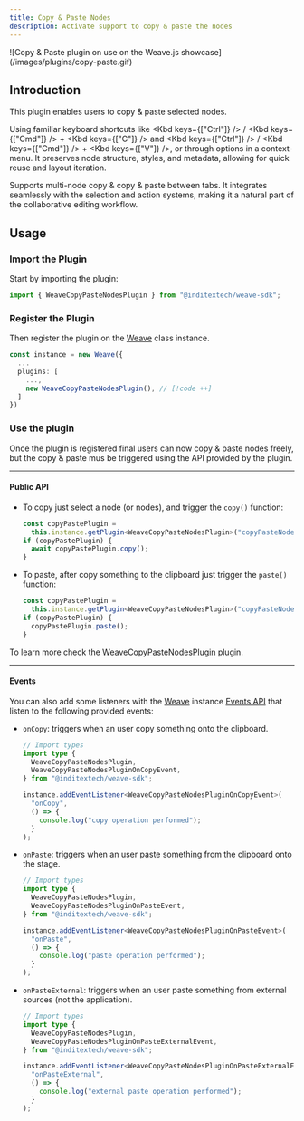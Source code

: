 ```yaml
---
title: Copy & Paste Nodes
description: Activate support to copy & paste the nodes
---
```



<div className="flex justify-center items-center *:max-w-[700px] bg-gradient-to-br from-fd-primary/10 rounded-xl border">
  ![Copy & Paste plugin on use on the Weave.js
  showcase](/images/plugins/copy-paste.gif)
</div>

## Introduction

This plugin enables users to copy & paste selected nodes.

Using familiar keyboard shortcuts like <Kbd keys={["Ctrl"]} /> / <Kbd keys={["Cmd"]} /> + <Kbd keys={["C"]} />
and <Kbd keys={["Ctrl"]} /> / <Kbd keys={["Cmd"]} /> + <Kbd keys={["V"]} />, or
through options in a context-menu. It preserves node structure, styles, and
metadata, allowing for quick reuse and layout iteration.

Supports multi-node copy & copy & paste between tabs. It integrates
seamlessly with the selection and action systems, making it a natural part of the
collaborative editing workflow.

## Usage

<div className="fd-steps">

<div className="[&_h3]:fd-step">

### Import the Plugin

Start by importing the plugin:

```ts
import { WeaveCopyPasteNodesPlugin } from "@inditextech/weave-sdk";
```

</div>

<div className='[&_h3]:fd-step'>

### Register the Plugin

Then register the plugin on the [Weave](/docs/sdk/api-reference/weave) class instance.

```ts
const instance = new Weave({
  ...
  plugins: [
    ...,
    new WeaveCopyPasteNodesPlugin(), // [!code ++]
  ]
})
```

</div>

<div className='[&_h3]:fd-step'>

### Use the plugin

Once the plugin is registered final users can now copy & paste nodes freely, but the copy & paste
mus be triggered using the API provided by the plugin.

---

#### Public API

- To copy just select a node (or nodes), and trigger the `copy()` function:

  ```ts
  const copyPastePlugin =
    this.instance.getPlugin<WeaveCopyPasteNodesPlugin>("copyPasteNodes");
  if (copyPastePlugin) {
    await copyPastePlugin.copy();
  }
  ```

- To paste, after copy something to the clipboard just trigger the `paste()` function:

  ```ts
  const copyPastePlugin =
    this.instance.getPlugin<WeaveCopyPasteNodesPlugin>("copyPasteNodes");
  if (copyPastePlugin) {
    copyPastePlugin.paste();
  }
  ```

To learn more check the [WeaveCopyPasteNodesPlugin](/docs/sdk/api-reference/plugins/copy-paste-nodes)
plugin.

---

#### Events

You can also add some listeners with the [Weave](/docs/sdk/api-reference/weave)
instance [Events API](/docs/sdk/api-reference/weave#events) that listen to the following
provided events:

- `onCopy`: triggers when an user copy something onto the clipboard.

  ```ts
  // Import types
  import type {
    WeaveCopyPasteNodesPlugin,
    WeaveCopyPasteNodesPluginOnCopyEvent,
  } from "@inditextech/weave-sdk";

  instance.addEventListener<WeaveCopyPasteNodesPluginOnCopyEvent>(
    "onCopy",
    () => {
      console.log("copy operation performed");
    }
  );
  ```

- `onPaste`: triggers when an user paste something from the clipboard onto the stage.

  ```ts
  // Import types
  import type {
    WeaveCopyPasteNodesPlugin,
    WeaveCopyPasteNodesPluginOnPasteEvent,
  } from "@inditextech/weave-sdk";

  instance.addEventListener<WeaveCopyPasteNodesPluginOnPasteEvent>(
    "onPaste",
    () => {
      console.log("paste operation performed");
    }
  );
  ```

- `onPasteExternal`: triggers when an user paste something from external sources (not the application).

  ```ts
  // Import types
  import type {
    WeaveCopyPasteNodesPlugin,
    WeaveCopyPasteNodesPluginOnPasteExternalEvent,
  } from "@inditextech/weave-sdk";

  instance.addEventListener<WeaveCopyPasteNodesPluginOnPasteExternalEvent>(
    "onPasteExternal",
    () => {
      console.log("external paste operation performed");
    }
  );
  ```

</div>

</div>
